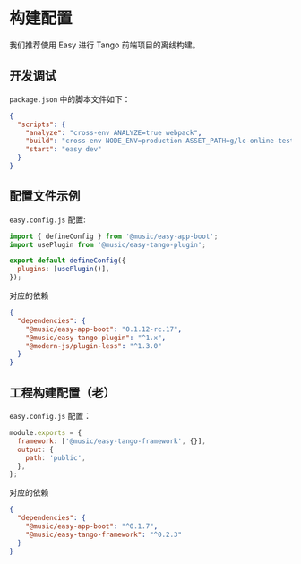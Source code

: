 # 构建配置

我们推荐使用 Easy 进行 Tango 前端项目的离线构建。

## 开发调试

`package.json` 中的脚本文件如下：

```json
{
  "scripts": {
    "analyze": "cross-env ANALYZE=true webpack",
    "build": "cross-env NODE_ENV=production ASSET_PATH=g/lc-online-test easy build",
    "start": "easy dev"
  }
}
```

## 配置文件示例

`easy.config.js` 配置:

```js
import { defineConfig } from '@music/easy-app-boot';
import usePlugin from '@music/easy-tango-plugin';

export default defineConfig({
  plugins: [usePlugin()],
});
```

对应的依赖

```json
{
  "dependencies": {
    "@music/easy-app-boot": "0.1.12-rc.17",
    "@music/easy-tango-plugin": "^1.x",
    "@modern-js/plugin-less": "^1.3.0"
  }
}
```

## 工程构建配置（老）

`easy.config.js` 配置：

```js
module.exports = {
  framework: ['@music/easy-tango-framework', {}],
  output: {
    path: 'public',
  },
};
```

对应的依赖

```json
{
  "dependencies": {
    "@music/easy-app-boot": "^0.1.7",
    "@music/easy-tango-framework": "^0.2.3"
  }
}
```
